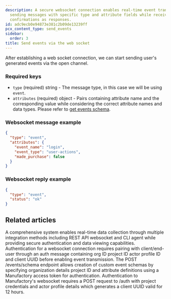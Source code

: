 ```yaml
---
description: A secure websocket connection enables real-time event transmission by
  sending messages with specific type and attribute fields while receiving status
  confirmations as responses.
id: adc9ecb0e94873e381c2b09de13239ff
pcx_content_type: send_events
sidebar:
  order: 3
title: Send events via the web socket
---
```


After establishing a web socket connection, we can start sending user's generated events via the open channel.

### Required keys

- `type` (required) string - The message type, in this case we will be using `event`.
- `attributes` (required) object - Pairs containing attribute name and the corresponding value while considering the correct attribute names and data types. Please refer to [get events schema](/products/manufactory/events/get_schema/).

### Websocket message example
```json
{
  "type": "event",
  "attributes": {
    "event_name": "login",
    "event_type": "user-actions",
    "made_purchase": false
  }
}
```

### Websocket reply example

```json
{
  "type": "event",
  "status": "ok"
}
```


## Related articles
<CardGrid>
<LinkTitleCard header="<b>Collector > Collecting events via websocket</b>" href="/products/manufactory/collector/websocket/" > A comprehensive system enables real-time data collection through multiple integration methods including REST API websocket and CLI agent while providing secure authentication and data viewing capabilities. </LinkTitleCard>
<LinkTitleCard header="<b>Websocket > Connect to our web socket server</b>" href="/products/manufactory/collector/websocket/connect_to_ws/" > Authentication for a websocket connection requires pairing with client/end-user through an auth message containing org ID project ID actor profile ID and client UUID before enabling event transmission. </LinkTitleCard>
<LinkTitleCard header="<b>Events > Create events schema</b>" href="/products/manufactory/events/create_schema/" > The POST /events/schema endpoint allows creation of custom event schemas by specifying organization details project ID and attribute definitions using a Manufactory access token for authentication. </LinkTitleCard>
<LinkTitleCard header="<b>Websocket > Authentication for the web socket collector</b>" href="/products/manufactory/collector/websocket/auth/" > Authentication to Manufactory's websocket requires a POST request to /auth with project credentials and actor profile details which generates a client UUID valid for 12 hours. </LinkTitleCard>
</CardGrid>